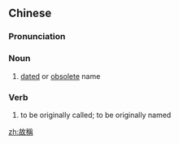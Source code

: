 {{also|故称}}
==Chinese==
{{zh-forms|s=故称}}

===Pronunciation===
{{zh-pron
|m=gùchēng
|c=gu3 cing1
|cat=n,v
}}

===Noun===
{{zh-noun}}

# [[dated]] or [[obsolete]] name

===Verb===
{{zh-verb}}

# to be originally called; to be originally named

[[zh:故稱]]